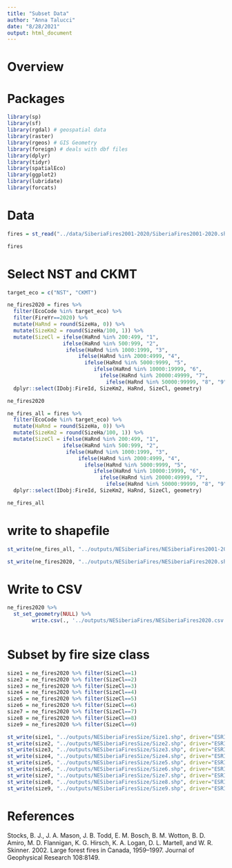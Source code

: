 ```yaml
---
title: "Subset Data"
author: "Anna Talucci"
date: "8/28/2021"
output: html_document
---
```




# Overview


# Packages

```r
library(sp)
library(sf)
library(rgdal) # geospatial data
library(raster)
library(rgeos) # GIS Geometry
library(foreign) # deals with dbf files
library(dplyr)
library(tidyr)
library(spatialEco)
library(ggplot2)
library(lubridate)
library(forcats)
```

# Data

```r
fires = st_read("../data/SiberiaFires2001-2020/SiberiaFires2001-2020.shp", "SiberiaFires2001-2020") 
```
```r
fires
```


# Select NST and CKMT

```r
target_eco = c("NST", "CKMT")
```


```r
ne_fires2020 = fires %>%
  filter(EcoCode %in% target_eco) %>%
  filter(FireYr==2020) %>% 
  mutate(HaRnd = round(SizeHa, 0)) %>% 
  mutate(SizeKm2 = round(SizeHa/100, 1)) %>%
  mutate(SizeCl = ifelse(HaRnd %in% 200:499, "1",
                  ifelse(HaRnd %in% 500:999, "2",
                   ifelse(HaRnd %in% 1000:1999, "3",
                       ifelse(HaRnd %in% 2000:4999, "4",
                         ifelse(HaRnd %in% 5000:9999, "5",
                            ifelse(HaRnd %in% 10000:19999, "6",
                              ifelse(HaRnd %in% 20000:49999, "7",
                                ifelse(HaRnd %in% 50000:99999, "8", "9"))))))))) %>%
  dplyr::select(IDobj:FireId, SizeKm2, HaRnd, SizeCl, geometry)
```


```r
ne_fires2020
```

```r
ne_fires_all = fires %>%
  filter(EcoCode %in% target_eco) %>%
  mutate(HaRnd = round(SizeHa, 0)) %>% 
  mutate(SizeKm2 = round(SizeHa/100, 1)) %>%
  mutate(SizeCl = ifelse(HaRnd %in% 200:499, "1",
                  ifelse(HaRnd %in% 500:999, "2",
                   ifelse(HaRnd %in% 1000:1999, "3",
                       ifelse(HaRnd %in% 2000:4999, "4",
                         ifelse(HaRnd %in% 5000:9999, "5",
                            ifelse(HaRnd %in% 10000:19999, "6",
                              ifelse(HaRnd %in% 20000:49999, "7",
                                ifelse(HaRnd %in% 50000:99999, "8", "9"))))))))) %>%
  dplyr::select(IDobj:FireId, SizeKm2, HaRnd, SizeCl, geometry)
```


```r
ne_fires_all
```
# write to shapefile

```r
st_write(ne_fires_all, "../outputs/NESiberiaFires/NESiberiaFires2001-2020.shp", driver="ESRI Shapefile") 
```

```r
st_write(ne_fires2020, "../outputs/NESiberiaFires/NESiberiaFires2020.shp", driver="ESRI Shapefile") 
```

# Write to CSV

```r
ne_fires2020 %>% 
  st_set_geometry(NULL) %>% 
        write.csv(., '../outputs/NESiberiaFires/NESiberiaFires2020.csv',  row.names = FALSE)
  
```

# Subset by fire size class

```r
size1 = ne_fires2020 %>% filter(SizeCl==1)
size2 = ne_fires2020 %>% filter(SizeCl==2)
size3 = ne_fires2020 %>% filter(SizeCl==3)
size4 = ne_fires2020 %>% filter(SizeCl==4)
size5 = ne_fires2020 %>% filter(SizeCl==5)
size6 = ne_fires2020 %>% filter(SizeCl==6)
size7 = ne_fires2020 %>% filter(SizeCl==7)
size8 = ne_fires2020 %>% filter(SizeCl==8)
size9 = ne_fires2020 %>% filter(SizeCl==9)
```


```r
st_write(size1, "../outputs/NESiberiaFiresSize/Size1.shp", driver="ESRI Shapefile") 
st_write(size2, "../outputs/NESiberiaFiresSize/Size2.shp", driver="ESRI Shapefile") 
st_write(size3, "../outputs/NESiberiaFiresSize/Size3.shp", driver="ESRI Shapefile") 
st_write(size4, "../outputs/NESiberiaFiresSize/Size4.shp", driver="ESRI Shapefile") 
st_write(size5, "../outputs/NESiberiaFiresSize/Size5.shp", driver="ESRI Shapefile") 
st_write(size6, "../outputs/NESiberiaFiresSize/Size6.shp", driver="ESRI Shapefile") 
st_write(size7, "../outputs/NESiberiaFiresSize/Size7.shp", driver="ESRI Shapefile") 
st_write(size8, "../outputs/NESiberiaFiresSize/Size8.shp", driver="ESRI Shapefile") 
st_write(size9, "../outputs/NESiberiaFiresSize/Size9.shp", driver="ESRI Shapefile") 
```


# References
Stocks, B. J., J. A. Mason, J. B. Todd, E. M. Bosch, B. M. Wotton, B. D. Amiro, M. D. Flannigan, K. G. Hirsch, K. A. Logan, D. L. Martell, and W. R. Skinner. 2002. Large forest fires in Canada, 1959–1997. Journal of Geophysical Research 108:8149.